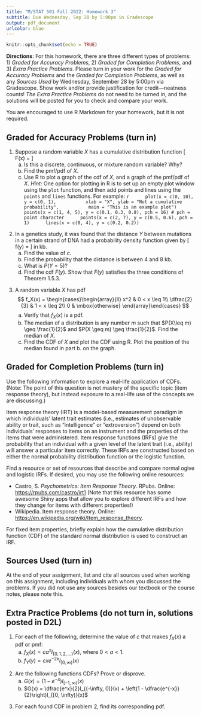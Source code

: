 ```yaml
---
title: "M/STAT 501 Fall 2022: Homework 3"
subtitle: Due Wednesday, Sep 28 by 5:00pm in Gradescope
output: pdf_document
urlcolor: blue
---
```


<!-- Material covered: Sections 1.4-1.6 -->

```r
knitr::opts_chunk$set(echo = TRUE)
```

**Directions**: For this homework, there are three different types of problems: 1) _Graded for Accuracy Problems_, 2) _Graded for Completion Problems_, and 3) _Extra Practice Problems_. Please turn in your work for the _Graded for Accuracy Problems_ and the _Graded for Completion Problems_, as well as any _Sources Used_ by Wednesday, September 28 by 5:00pm via Gradescope. Show work and/or provide justification for credit---neatness counts! _The Extra Practice Problems_ do not need to be turned in, and the solutions will be posted for you to check and compare your work.

You are encouraged to use R Markdown for your homework, but it is not required.

## Graded for Accuracy Problems (turn in)

1. Suppose a random variable $X$ has a cumulative distribution function
\[
F(x) = \begin{cases}\begin{array}{ll}
  0 & x < 0 \\
  0.10 & 0 \leq x < 1\\
  0.50 & 1 \leq x < 2\\
  0.75 & 2 \leq x < 4\\
  1 & x \geq 4
  \end{array}\end{cases}
\]
    a. Is this a discrete, continuous, or mixture random variable? Why?
    b. Find the pmf/pdf of $X$.
    c. Use R to plot a graph of the cdf of $X$, and a graph of the pmf/pdf of $X$. _Hint:_ One option for plotting in R is to set up an empty plot window using the `plot` function, and then add points and lines using the `points` and `lines` functions. For example:
        ```r
        plot(x = c(0, 10), y = c(0, 1),
             xlab = "X", ylab = "Not a cumulative probability",
             main = "This is an example plot")
        points(x = c(1, 4, 5), y = c(0.1, 0.3, 0.8), pch = 16) # pch = point character
        points(x = c(2, 7), y = c(0.5, 0.6), pch = 1)
        lines(x = c(0, 4), y = c(0.2, 0.2))
        ```
    
  
\vspace{.1in}

2. In a genetics study, it was found that the distance $Y$ between mutations in a certain strand of DNA had a probability density function given by
\[
f(y) = \begin{cases}\begin{array}{ll}
c e^{-y/5} & y > 0\\
0 & \text{otherwise}
\end{array}\end{cases}
\]
in kb.
    a. Find the value of $c$.
    b. Find the probability that the distance is between 4 and 8 kb.
    c. What is $P(Y = 5)$?
    d. Find the cdf $F(y)$. Show that $F(y)$ satisfies the three conditions of Theorem 1.5.3.

\vspace{.1in}

3. A random variable $X$ has pdf
$$
f_X(x) = \begin{cases}\begin{array}{ll}
x^2 & 0 < x \leq 1\\
\dfrac{2}{3} & 1 < x \leq 2\\
0 & \mbox{otherwise}
\end{array}\end{cases}
$$
    a. Verify that $f_X(x)$ is a pdf.
    b. The median of a distribution is any number $m$ such that
    $P(X\leq m) \geq \frac{1}{2}$ and $P(X \geq m) \geq \frac{1}{2}$. Find the median of $X$.
    c. Find the CDF of $X$ and plot the CDF using R. Plot the position of the median found in part b.\ on the graph.
    

## Graded for Completion Problems (turn in)

Use the following information to explore a real-life application of CDFs. (Note: The point of this question is not mastery of the specific topic (item response theory), but instead exposure to a real-life use of the concepts we are discussing.)

Item response theory (IRT) is a model-based measurement paradigm in which individuals' latent trait estimates (i.e., estimates of unobservable ability or trait, such as "intelligence" or "extroversion") depend on both individuals' responses to items on an instrument and the properties of the items that were administered. Item response functions (IRFs) give the probability that an individual with a given level of the latent trait (i.e., ability) will answer a particular item correctly. These IRFs are constructed based on either the normal probability distribution function or the logistic function.

Find a resource or set of resources that describe and compare normal ogive and logistic IRFs. If desired, you may use the following online resources: 

* Castro, S. _Psychometrics: Item Response Theory_. RPubs. Online: [https://rpubs.com/castro/irt1](https://rpubs.com/castro/irt1) (Note that this resource has some awesome Shiny apps that allow you to explore different IRFs and how they change for items with different properties!)
* Wikipedia. Item response theory. Online: [https://en.wikipedia.org/wiki/Item_response_theory](https://rpubs.com/castro/irt1). 

For fixed item properties, briefly explain how the cumulative distribution function (CDF) of the standard normal distribution is used to construct an IRF.   

## Sources Used (turn in)

At the end of your assignment, list and cite all sources used when working on this assignment, including individuals with whom you discussed the problems.
If you did not use any sources besides our textbook or the course notes, please note this.

\newpage

## Extra Practice Problems (do not turn in, solutions posted in D2L)

1. For each of the following, determine the value of $c$ that makes $f_X(x)$ a pdf or pmf:  
    a. $f_X(x) = ca^xI_{\{ 0, 1, 2, \ldots\}}(x)$, where $0 < a < 1$.
    b. $f_Y(y) = cxe^{-2x}I_{[0, \infty)}(x)$

\vspace{.1in}

2. Are the following functions CDFs? Prove or disprove.
    a. $G(x) = (1-e^{-x})I_{[-1,\infty)}(x)$
    b. $G(x) = \dfrac{e^x}{2}I_{(-\infty, 0)}(x) + \left(1 - \dfrac{e^{-x}}{2}\right)I_{[0, \infty)}(x)$

\vspace{.1in}

3. For each found CDF in problem 2, find its corresponding pdf.
              
